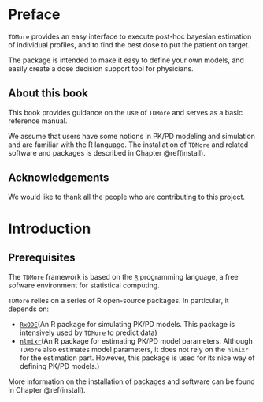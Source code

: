# Preface {-}
`TDMore` provides an easy interface to execute post-hoc bayesian estimation of individual profiles, and to find the best dose to put the patient on target.

The package is intended to make it easy to define your own models, and easily create a dose decision support tool for physicians.

## About this book {-}
This book provides guidance on the use of `TDMore` and serves as a basic reference manual.

We assume that users have some notions in PK/PD modeling and simulation and are familiar with the R language. The installation of `TDMore` and related software and packages is described in Chapter \@ref(install).

## Acknowledgements {-}
We would like to thank all the people who are contributing to this project.

# Introduction {#intro}
## Prerequisites {#prereq}
The `TDMore` framework is based on the [`R`](https://cran.r-project.org/) programming language, a free sofware environment for statistical computing.

`TDMore` relies on a series of R open-source packages. In particular, it depends on:

- [`RxODE`](https://cran.r-project.org/package=RxODE)(An R package for simulating PK/PD models. This package is intensively used by `TDMore` to predict data)
- [`nlmixr`](https://cran.r-project.org/package=nlmixr)(An R package for estimating PK/PD model parameters. Although `TDMore` also estimates model parameters, it does not rely on the `nlmixr` for the estimation part. However, this package is  used for its nice way of defining PK/PD models.)

More information on the installation of packages and software can be found in Chapter \@ref(install).
